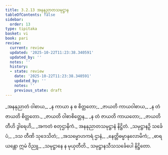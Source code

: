 ```yaml
---
title: 3.2.13 အနနုညာတသမုဋ္ဌာန
tableOfContents: false
sidebar:
  order: 13
type: tipitaka
basket: vi
book: pari
review:
  current: review
  updated: '2025-10-22T11:23:38.340591'
  updated_by: ''
  notes: ''
  history:
  - state: review
    date: '2025-10-22T11:23:38.340591'
    updated_by: ''
    notes: ''
    previous_state: draft
---
```



<ReviewStatus review={frontmatter.review} showDetails={true} />

<HypothesisAnnotation frontmatter={frontmatter} />

<DynamicBreadcrumb />

<Division number="270" book="pari" e="ch" v="5" p="163">

<Paragraph number="1147" type="verses" book="pari">
_အနနုညာတံ ဝါစာယ,_  
_န ကာယာ န စ စိတ္တတော;_  
_ဇာယတိ ကာယဝါစာယ,_  
_န တံ ဇာယတိ စိတ္တတော._  

</Paragraph>

<Paragraph number="1148" type="verses" book="pari">
_ဇာယတိ ဝါစာစိတ္တေန,_  
_န တံ ဇာယတိ ကာယတော;_  
_ဇာယတိ တီဟိ ဒွါရေဟိ,_  
_အကတံ စတုဌာနိကံ._  


</Paragraph>
</Division>

<Paragraph number="1149" type="center" book="pari">
အနနုညာတသမုဋ္ဌာနံ နိဋ္ဌိတံ.


</Paragraph>

<Paragraph number="1150" type="verses" book="pari">
_သမုဋ္ဌာနဉှိ သင်္ခေပံ,_  
_ဒသ တီဏိ သုဒေသိတံ;_  
_အသမ္မောဟကရံ ဌာနံ,_  
_နေတ္တိဓမ္မာနုလောမိကံ;_  
_ဓာရယန္တော ဣမံ ဝိညူ,_  
_သမုဋ္ဌာနေ န မုယှတီတိ._  


</Paragraph>

<Paragraph number="1151" type="center" book="pari">
သမုဋ္ဌာနသီသသင်္ခေပေါ နိဋ္ဌိတော.
</Paragraph>